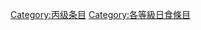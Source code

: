 {{catmore1|[[Wikipedia:日食专题|Wikipedia:日食专题]]}}
{{Articles by Quality|topic=日食|project=日食|format=toc}}
{{emptycat}}

[[Category:丙级条目|Category:丙级条目]]
[[Category:各等級日食條目|Category:各等級日食條目]]